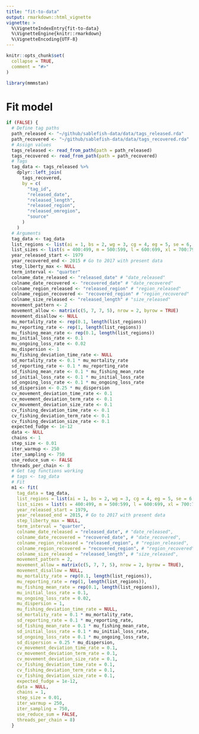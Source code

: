 ```yaml
---
title: "fit-to-data"
output: rmarkdown::html_vignette
vignette: >
  %\VignetteIndexEntry{fit-to-data}
  %\VignetteEngine{knitr::rmarkdown}
  %\VignetteEncoding{UTF-8}
---
```


```r
knitr::opts_chunk$set(
  collapse = TRUE,
  comment = "#>"
)
```

```r
library(mmmstan)
```

# Fit model
```r

if (FALSE) {
  # Define tag paths
  path_released <- "~/github/sablefish-data/data/tags_released.rda"
  path_recovered <- "~/github/sablefish-data/data/tags_recovered.rda"
  # Assign values
  tags_released <- read_from_path(path = path_released)
  tags_recovered <- read_from_path(path = path_recovered)
  # Tags
  tag_data <- tags_released %>%
    dplyr::left_join(
      tags_recovered,
      by = c(
        "tag_id", 
        "released_date", 
        "released_length", 
        "released_region", 
        "released_omregion", 
        "source"
      )
    )
  # Arguments
  tag_data <- tag_data
  list_regions <- list(ai = 1, bs = 2, wg = 3, cg = 4, eg = 5, se = 6, bc = 7, cc = 8)
  list_sizes <- list(s = 400:499, m = 500:599, l = 600:699, xl = 700:799)
  year_released_start <- 1979
  year_recovered_end <- 2015 # Go to 2017 with present data
  step_liberty_max <- NULL
  term_interval <- "quarter"
  colname_date_released <- "released_date" # "date_released"
  colname_date_recovered <- "recovered_date" # "date_recovered"
  colname_region_released <- "released_region" # "region_released"
  colname_region_recovered <- "recovered_region" # "region_recovered"
  colname_size_released <- "released_length" # "size_released"
  movement_pattern <- 2
  movement_allow <- matrix(c(5, 7, 7, 5), nrow = 2, byrow = TRUE)
  movement_disallow <- NULL
  mu_mortality_rate <- rep(0.1, length(list_regions))
  mu_reporting_rate <- rep(1, length(list_regions))
  mu_fishing_mean_rate <- rep(0.1, length(list_regions))
  mu_initial_loss_rate <- 0.1
  mu_ongoing_loss_rate <- 0.02
  mu_dispersion <- 1
  mu_fishing_deviation_time_rate <- NULL
  sd_mortality_rate <- 0.1 * mu_mortality_rate
  sd_reporting_rate <- 0.1 * mu_reporting_rate
  sd_fishing_mean_rate <- 0.1 * mu_fishing_mean_rate
  sd_initial_loss_rate <- 0.1 * mu_initial_loss_rate
  sd_ongoing_loss_rate <- 0.1 * mu_ongoing_loss_rate
  sd_dispersion <- 0.25 * mu_dispersion
  cv_movement_deviation_time_rate <- 0.1
  cv_movement_deviation_term_rate <- 0.1
  cv_movement_deviation_size_rate <- 0.1
  cv_fishing_deviation_time_rate <- 0.1
  cv_fishing_deviation_term_rate <- 0.1
  cv_fishing_deviation_size_rate <- 0.1
  expected_fudge <- 1e-12
  data <- NULL
  chains <- 1
  step_size <- 0.01
  iter_warmup <- 250
  iter_sampling <- 750
  use_reduce_sum <- FALSE
  threads_per_chain <- 8  
  # Get tag functions working
  # tags <- tag_data
  # Fit
  m1 <- fit(
    tag_data = tag_data,
    list_regions = list(ai = 1, bs = 2, wg = 3, cg = 4, eg = 5, se = 6, bc = 7, cc = 8),
    list_sizes = list(s = 400:499, m = 500:599, l = 600:699, xl = 700:799),
    year_released_start = 1979,
    year_released_end = 2015, # Go to 2017 with present data
    step_liberty_max = NULL,
    term_interval = "quarter",
    colname_date_released = "released_date", # "date_released",
    colname_date_recovered = "recovered_date", # "date_recovered",
    colname_region_released = "released_region", # "region_released",
    colname_region_recovered = "recovered_region", # "region_recovered",
    colname_size_released = "released_length", # "size_released",
    movement_pattern = 2,
    movement_allow = matrix(c(5, 7, 7, 5), nrow = 2, byrow = TRUE),
    movement_disallow = NULL,
    mu_mortality_rate = rep(0.1, length(list_regions)),
    mu_reporting_rate = rep(1, length(list_regions)),
    mu_fishing_mean_rate = rep(0.1, length(list_regions)),
    mu_initial_loss_rate = 0.1,
    mu_ongoing_loss_rate = 0.02,
    mu_dispersion = 1,
    mu_fishing_deviation_time_rate = NULL,
    sd_mortality_rate = 0.1 * mu_mortality_rate,
    sd_reporting_rate = 0.1 * mu_reporting_rate,
    sd_fishing_mean_rate = 0.1 * mu_fishing_mean_rate,
    sd_initial_loss_rate = 0.1 * mu_initial_loss_rate,
    sd_ongoing_loss_rate = 0.1 * mu_ongoing_loss_rate,
    sd_dispersion = 0.25 * mu_dispersion,
    cv_movement_deviation_time_rate = 0.1,
    cv_movement_deviation_term_rate = 0.1,
    cv_movement_deviation_size_rate = 0.1,
    cv_fishing_deviation_time_rate = 0.1,
    cv_fishing_deviation_term_rate = 0.1,
    cv_fishing_deviation_size_rate = 0.1,
    expected_fudge = 1e-12,
    data = NULL,
    chains = 1,
    step_size = 0.01,
    iter_warmup = 250,
    iter_sampling = 750,
    use_reduce_sum = FALSE,
    threads_per_chain = 8)
  }

```
